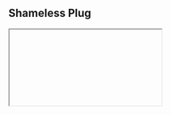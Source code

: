 ## Shameless Plug

<Iframe videoID='e-QrwtdaMwE' />

I have made an Xbox landing page clone with React and Styled components. I hope you will enjoy it.
Please consider like this video and subscribe to my channel.

![image](https://user-images.githubusercontent.com/71136371/171097642-4c2d98b6-2b54-4c93-84e3-e45de8fbed4c.png)

That's it for this blog. I have tried to explain things simply. If you get stuck, you can ask me questions.

By the way, I am looking for a new opportunity in a company where I can provide great value with my skills. If you are a recruiter, looking for someone skilled in full-stack web development and passionate about revolutionizing the world, feel free to contact me. Also, I am open to talking about any freelance project. I am available on [Upwork](https://www.upwork.com/freelancers/~01371a902900049821)

## Contacts

- Email: thatanjan@gmail.com
- LinkedIn: [@thatanjan](https://linkedin.com/in/thatanjan/)
- Portfolio: [anjan](https://thatanjan.vercel.app/)
- Github: [@thatanjan](https://github.com/thatAnjan/)
- Instagram : [@thatanjan](https://instagram.com/thatAnjan/)
- Twitter: [@thatanjan](https://twitter.com/thatAnjan)
- Upwork: [@thatanjan](https://www.upwork.com/freelancers/~01371a902900049821)

Blogs you might want to read:

- [Eslint, prettier setup with TypeScript and react](/blog/setup-eslint-prettier-with-typescript-and-react)
- [What is Client-Side Rendering?](/blog/what-is-client-side-rendering)
- [What is Server Side Rendering?](/blog/what-is-server-side-rendering)
- [Everything you need to know about tree data structure](/blog/everything-you-need-to-know-about-tree-data-structure)
- [13 reasons why you should use Nextjs](/blog/13-reasons-why-you-should-use-Nextjs)
- [Beginners guide to quantum computers](/blog/beginners-guide-to-quantum-computers)

Videos might you might want to watch:

<Iframe videoID='s6J2Q2vOhf0' />
<Iframe videoID='rSa8sUC8m_4' />
<Iframe videoID='0an2g0lq7LU' />
<Iframe videoID='T-n0mrssDiw' />
<Iframe videoID='kVjOEYKUXxE' />
